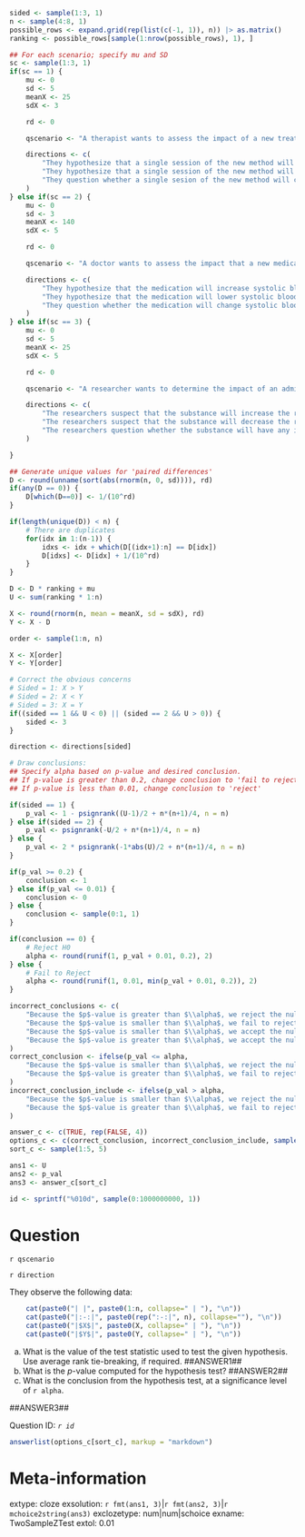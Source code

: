 ```r

sided <- sample(1:3, 1)
n <- sample(4:8, 1)
possible_rows <- expand.grid(rep(list(c(-1, 1)), n)) |> as.matrix()
ranking <- possible_rows[sample(1:nrow(possible_rows), 1), ]

## For each scenario; specify mu and SD 
sc <- sample(1:3, 1)
if(sc == 1) {
    mu <- 0
    sd <- 5
    meanX <- 25
    sdX <- 3

    rd <- 0 

    qscenario <- "A therapist wants to assess the impact of a new treatment for depression, after a single session of its use. They record the depressive scores (on a standardized scale) for their patients before ($Y$) and after ($X$) therapy."

    directions <- c(
        "They hypothesize that a single session of the new method will increase depressive scores.",
        "They hypothesize that a single session of the new method will decrease depressive scores.",
        "They question whether a single sesion of the new method will change depressive scores."
    )
} else if(sc == 2) {
    mu <- 0
    sd <- 3
    meanX <- 140
    sdX <- 5

    rd <- 0 

    qscenario <- "A doctor wants to assess the impact that a new medication will have on patient systolic blood pressure. They take a group of individuals and measure their blood pressures both before ($Y$) and after ($X$) starting the medication."

    directions <- c(
        "They hypothesize that the medication will increase systolic blood pressure.",
        "They hypothesize that the medication will lower systolic blood pressure.",
        "They question whether the medication will change systolic blood pressure."
    )
} else if(sc == 3) {
    mu <- 0
    sd <- 5
    meanX <- 25
    sdX <- 5

    rd <- 0 

    qscenario <- "A researcher wants to determine the impact of an administered substance on the quality of sleep that individuals' receive. Using a standardized sleep scoring system, the researchers measure the quality of sleep for a group of individuals both after ($X$) and before ($Y$) the substance is administered."

    directions <- c(
        "The researchers suspect that the substance will increase the reported sleep quality.",
        "The researchers suspect that the substance will decrease the reported sleep quality.",
        "The researchers question whether the substance will have any impact on the reported sleep quality."
    )

}

## Generate unique values for 'paired differences' 
D <- round(unname(sort(abs(rnorm(n, 0, sd)))), rd)
if(any(D == 0)) {
    D[which(D==0)] <- 1/(10^rd)
}

if(length(unique(D)) < n) {
    # There are duplicates
    for(idx in 1:(n-1)) {
        idxs <- idx + which(D[(idx+1):n] == D[idx])
        D[idxs] <- D[idx] + 1/(10^rd)
    }
}

D <- D * ranking + mu
U <- sum(ranking * 1:n)

X <- round(rnorm(n, mean = meanX, sd = sdX), rd)
Y <- X - D

order <- sample(1:n, n)

X <- X[order]
Y <- Y[order]

# Correct the obvious concerns
# Sided = 1: X > Y
# Sided = 2: X < Y
# Sided = 3: X = Y
if((sided == 1 && U < 0) || (sided == 2 && U > 0)) {
    sided <- 3 
}

direction <- directions[sided]

# Draw conclusions:
## Specify alpha based on p-value and desired conclusion.
## If p-value is greater than 0.2, change conclusion to 'fail to reject'
## If p-value is less than 0.01, change conclusion to 'reject'

if(sided == 1) {
    p_val <- 1 - psignrank((U-1)/2 + n*(n+1)/4, n = n)
} else if(sided == 2) {
    p_val <- psignrank(-U/2 + n*(n+1)/4, n = n)
} else {
    p_val <- 2 * psignrank(-1*abs(U)/2 + n*(n+1)/4, n = n)
}

if(p_val >= 0.2) {
    conclusion <- 1
} else if(p_val <= 0.01) {
    conclusion <- 0
} else {
    conclusion <- sample(0:1, 1)
}

if(conclusion == 0) {
    # Reject H0
    alpha <- round(runif(1, p_val + 0.01, 0.2), 2)
} else {
    # Fail to Reject
    alpha <- round(runif(1, 0.01, min(p_val + 0.01, 0.2)), 2)
}

incorrect_conclusions <- c(
    "Because the $p$-value is greater than $\\alpha$, we reject the null hypothesis.",
    "Because the $p$-value is smaller than $\\alpha$, we fail to reject the null hypothesis.",
    "Because the $p$-value is smaller than $\\alpha$, we accept the null hypothesis.",
    "Because the $p$-value is greater than $\\alpha$, we accept the null hypothesis."
)
correct_conclusion <- ifelse(p_val <= alpha, 
    "Because the $p$-value is smaller than $\\alpha$, we reject the null hypothesis.",
    "Because the $p$-value is greater than $\\alpha$, we fail to reject the null hypothesis."
)
incorrect_conclusion_include <- ifelse(p_val > alpha, 
    "Because the $p$-value is smaller than $\\alpha$, we reject the null hypothesis.",
    "Because the $p$-value is greater than $\\alpha$, we fail to reject the null hypothesis."
)

answer_c <- c(TRUE, rep(FALSE, 4))
options_c <- c(correct_conclusion, incorrect_conclusion_include, sample(incorrect_conclusions, 3))
sort_c <- sample(1:5, 5)

ans1 <- U
ans2 <- p_val
ans3 <- answer_c[sort_c]

id <- sprintf("%010d", sample(0:1000000000, 1))

```

Question
========

`r qscenario`

`r direction`

They observe the following data: 

```r
    cat(paste0("| |", paste0(1:n, collapse=" | "), "\n"))
    cat(paste0("|:-:|", paste0(rep(":-:|", n), collapse=""), "\n"))
    cat(paste0("|$X$|", paste0(X, collapse=" | "), "\n"))
    cat(paste0("|$Y$|", paste0(Y, collapse=" | "), "\n"))
```

a. What is the value of the test statistic used to test the given hypothesis. Use average rank tie-breaking, if required. ##ANSWER1##
b. What is the $p$-value computed for the hypothesis test? ##ANSWER2##
c. What is the conclusion from the hypothesis test, at a significance level of `r alpha`.

##ANSWER3##

Question ID: *`r id`*

```r
answerlist(options_c[sort_c], markup = "markdown")
```


Meta-information
================
extype: cloze
exsolution: `r fmt(ans1, 3)`|`r fmt(ans2, 3)`|`r mchoice2string(ans3)`
exclozetype: num|num|schoice
exname: TwoSampleZTest
extol: 0.01